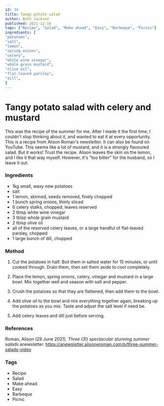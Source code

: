 ```yaml
---
id: 34
title: Tangy potato salad
author: Beth Jackson
published: 2021-12-16
tags: ["Recipe", "Salad", "Make ahead", "Easy", "Barbeque", "Picnic"]
ingredients: [
"potatoes",
"salt",
"lemon",
"spring onions",
"celery",
"white wine vinegar",
"whole grain mustard",
"olive oil",
"flat-leaved parsley",
"dill",
]
---
```


# Tangy potato salad with celery and mustard

<BlogTextWrapper>

This was the recipe of the summer for me. After I made it the first time, I couldn't stop thinking about it, and wanted to eat it at every opportunity. This is a recipe from Alison Roman's newsletter. It can also be found on YouTube. This seems like a lot of mustard, and it is a strongly flavoured salad. But it works! Trust the recipe. Alison leaves the skin on the lemon, and I like it that way myself. However, it's "too bitter" for the husband, so I leave it out.

</BlogTextWrapper>

<BlogTextWrapper>

### Ingredients

- 1kg small, waxy new potatoes
- salt
- 1 lemon, skinned, seeds removed, finely chopped
- 1 bunch spring onions, thinly sliced
- 6 celery stalks, chopped, leaves reserved
- 2 tblsp white wine vinegar
- 3 tblsp whole grain mustard
- 2 tblsp olive oil
- all of the reserved celery leaves, or a large handful of flat-leaved parsley, chopped
- 1 large bunch of dill, chopped

</BlogTextWrapper>

<BlogTextWrapper>

### Method

1. Cut the potatoes in half. Boil them in salted water for 15 minutes, or until cooked through. Drain them, then set them aside to cool completely.

2. Place the lemon, spring onions, celery, vinegar and mustard in a large bowl. Mix together well and season with salt and pepper.

3. Crush the potatoes so that they are flattened, then add them to the bowl.

4. Add olive oil to the bowl and mix everything together again, breaking up the potatoes as you mix. Taste and adjust the salt level if need be.

5. Add celery leaves and dill just before serving.

</BlogTextWrapper>

<BlogTextWrapper>

### References

Roman, Alison (29 June 2021). _Three (3!) spectacular stunning summer salads_ anewsletter. https://anewsletter.alisoneroman.com/p/three-summer-salads-video

</BlogTextWrapper>

<BlogTextWrapper>

### Tags

- Recipe
- Salad
- Make ahead
- Easy
- Barbeque
- Picnic

</BlogTextWrapper>
